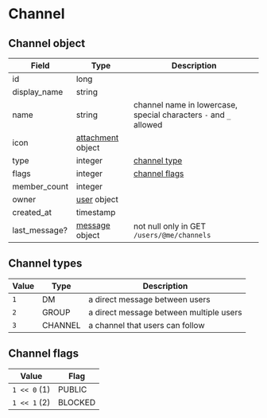# Channel

## Channel object

| Field         | Type                                              | Description                                                       |
|---------------|---------------------------------------------------|-------------------------------------------------------------------|
| id            | long                                              |                                                                   |
| display_name  | string                                            |                                                                   |
| name          | string                                            | channel name in lowercase, special characters `-` and `_` allowed |
| icon          | [attachment](attachment#attachment-object) object |                                                                   |
| type          | integer                                           | [channel type](channel#channel-types)                             |
| flags         | integer                                           | [channel flags](channel#channel-flags)                            |
| member_count  | integer                                           |                                                                   |
| owner         | [user](user#user-object) object                   |                                                                   |
| created_at    | timestamp                                         |                                                                   |
| last_message? | [message](message#message-object) object          | not null only in GET `/users/@me/channels`                        |

## Channel types

| Value | Type    | Description                             |
|-------|---------|-----------------------------------------|
| `1`   | DM      | a direct message between users          |
| `2`   | GROUP   | a direct message between multiple users |
| `3`   | CHANNEL | a channel that users can follow         |

## Channel flags

| Value        | Flag    |
|--------------|---------|
| `1 << 0` (1) | PUBLIC  |
| `1 << 1` (2) | BLOCKED |
